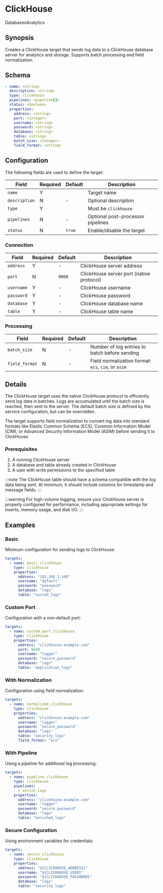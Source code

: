# ClickHouse

<span className="theme-doc-version-badge badge badge--secondary">Databases</span><span className="theme-doc-version-badge badge badge--secondary">Analytics</span>

## Synopsis

Creates a ClickHouse target that sends log data to a ClickHouse database server for analytics and storage. Supports batch processing and field normalization.

## Schema

```yaml {1,3}
- name: <string>
  description: <string>
  type: clickhouse
  pipelines: <pipeline[]>
  status: <boolean>
  properties:
    address: <string>
    port: <integer>
    username: <string>
    password: <string>
    database: <string>
    table: <string>
    batch_size: <integer>
    field_format: <string>
```

## Configuration

The following fields are used to define the target:

|Field|Required|Default|Description|
|---|---|---|---|
|`name`|Y||Target name|
|`description`|N|-|Optional description|
|`type`|Y||Must be `clickhouse`|
|`pipelines`|N|-|Optional post-processor pipelines|
|`status`|N|`true`|Enable/disable the target|

### Connection

|Field|Required|Default|Description|
|---|---|---|---|
|`address`|Y|-|ClickHouse server address|
|`port`|N|`9000`|ClickHouse server port (native protocol)|
|`username`|Y|-|ClickHouse username|
|`password`|Y|-|ClickHouse password|
|`database`|Y|-|ClickHouse database name|
|`table`|Y|-|ClickHouse table name|

### Processing

|Field|Required|Default|Description|
|---|---|---|---|
|`batch_size`|N|-|Number of log entries to batch before sending|
|`field_format`|N|-|Field normalization format: `ecs`, `cim`, or `asim`|

## Details

The ClickHouse target uses the native ClickHouse protocol to efficiently send log data in batches. Logs are accumulated until the batch size is reached, then sent to the server. The default batch size is defined by the service configuration, but can be overridden.

The target supports field normalization to convert log data into standard formats like Elastic Common Schema (ECS), Common Information Model (CIM), or Advanced Security Information Model (ASIM) before sending it to ClickHouse.

### Prerequisites

1. A running ClickHouse server
2. A database and table already created in ClickHouse
3. A user with write permissions to the specified table

:::note
The ClickHouse table should have a schema compatible with the log data being sent. At minimum, it should include columns for timestamp and message fields.
:::

:::warning
For high-volume logging, ensure your ClickHouse server is properly configured for performance, including appropriate settings for inserts, memory usage, and disk I/O.
:::

## Examples

### Basic

Minimum configuration for sending logs to ClickHouse:

```yaml
targets:
  - name: basic_clickhouse
    type: clickhouse
    properties:
      address: "192.168.1.100"
      username: "default"
      password: "password"
      database: "logs"
      table: "system_logs"
```

### Custom Port

Configuration with a non-default port:

```yaml
targets:
  - name: custom_port_clickhouse
    type: clickhouse
    properties:
      address: "clickhouse.example.com"
      port: 9440
      username: "logger"
      password: "secure_password"
      database: "logs"
      table: "application_logs"
```

### With Normalization

Configuration using field normalization:

```yaml
targets:
  - name: normalized_clickhouse
    type: clickhouse
    properties:
      address: "clickhouse.example.com"
      username: "logger"
      password: "secure_password"
      database: "logs"
      table: "security_logs"
      field_format: "ecs"
```

### With Pipeline

Using a pipeline for additional log processing:

```yaml
targets:
  - name: pipeline_clickhouse
    type: clickhouse
    pipelines:
      - enrich_logs
    properties:
      address: "clickhouse.example.com"
      username: "logger"
      password: "secure_password"
      database: "logs"
      table: "enriched_logs"
```

### Secure Configuration

Using environment variables for credentials:

```yaml
targets:
  - name: secure_clickhouse
    type: clickhouse
    properties:
      address: "${CLICKHOUSE_ADDRESS}"
      username: "${CLICKHOUSE_USER}"
      password: "${CLICKHOUSE_PASSWORD}"
      database: "logs"
      table: "security_logs"
```
